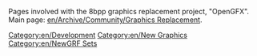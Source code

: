 

Pages involved with the 8bpp graphics replacement project, "OpenGFX". Main page: [[en/Archive/Community/Graphics Replacement]].

[[Category:en/Development]]
[[Category:en/New Graphics]]
[[Category:en/NewGRF Sets]]